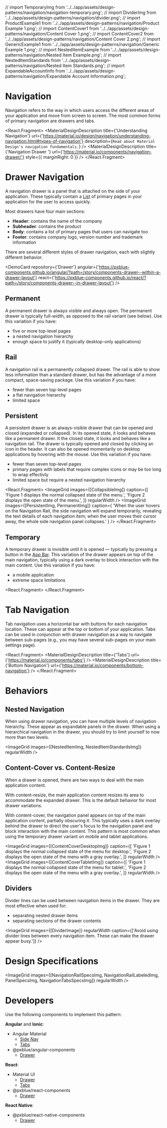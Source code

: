 // import TemporaryImg from '../../app/assets/design-patterns/navigation/navigation-temporary.png';
// import DividerImg from '../../app/assets/design-patterns/navigation/divider.png';
// import ProductExample1 from '../../app/assets/design-patterns/navigation/Product Example 1.png';
// import ContentCover1 from '../../app/assets/design-patterns/navigation/Content Cover 1.png';
// import ContentCover2 from '../../app/assets/design-patterns/navigation/Content Cover 2.png';
// import GenericExample1 from '../../app/assets/design-patterns/navigation/Generic Example 1.png';
// import NestedItemExample from '../../app/assets/design-patterns/navigation/Nested Item Example.png';
// import NestedItemStandards from '../../app/assets/design-patterns/navigation/Nested Item Standards.png';
// import ExpandableAccountInfo from '../../app/assets/design-patterns/navigation/Expandable Account Information.png';

<!-- KEYWORDS: design pattern navigation drawer menu -->

# Navigation

<ImageGrid images={[Banner]} regularWidth />

Navigation refers to the way in which users access the different areas of your application and move from screen to screen. The most common forms of primary navigation are drawers and tabs.

<React.Fragment>
    <MaterialDesignDescription
        title={'Understanding Navigation'}
        url={'https://material.io/design/navigation/understanding-navigation.html#types-of-navigation'}
        description={`Read about Material Design's navigation fundamentals.`}
    />
    <MaterialDesignDescription
        title={'Navigation Drawer '}
        url={'https://material.io/components/navigation-drawer/'}
        style={{ marginRight: 0 }}
    />
    <Divider />
</React.Fragment>

# Drawer Navigation

A navigation drawer is a panel that is attached on the side of your application. These typically contain a [List](/patterns/lists) of primary pages in your application for the user to access quickly.

<ImageGrid images={[NavigationBreakdownImg]} regularWidth />

Most drawers have four main sections:

-   **Header**: contains the name of the company
-   **Subheader**: contains the product 
-   **Body**: contains a list of primary pages that users can navigate too
-   **Footer**: contains company logo, version number and trademark information

There are several different styles of drawer navigation, each with slightly different behavior.

<DemoCard
    repository={'Drawer'}
    angular={'https://pxblue-components.github.io/angular/?path=/story/components-drawer--within-a-drawer-layout'}
    react={'https://pxblue-components.github.io/react/?path=/story/components-drawer--in-drawer-layout'}
/>

## Permanent

A permanent drawer is always visible and always open. The permanent drawer is typically full-width, as opposed to the rail variant (see below). Use this variation if you have:

-   five or more top-level pages
-   a nested navigation hierarchy
-   enough space to justify it (typically desktop-only applications)

<ImageGrid images={[NavigationPermanentImg]} regularWidth />

## Rail

A navigation rail is a permanently collapsed drawer. The rail is able to show less information than a standard drawer, but has the advantage of a more compact, space-saving package. Use this variation if you have:

-   fewer than seven top-level pages
-   a flat navigation hierarchy
-   limited space

<ImageGrid images={[NavigationRailImg]} regularWidth />

## Persistent

A persistent drawer is an always-visible drawer that can be opened and closed (expanded or collapsed). In its opened state, it looks and behaves like a permanent drawer. It the closed state, it looks and behaves like a navigation rail. The drawer is typically opened and closed by clicking an icon in the header. It can also be opened momentarily on desktop applications by hovering with the mouse. Use this variation if you have:

-   fewer than seven top-level pages
-   primary pages with labels that require complex icons or may be too long to wrap effectivly
-   limited space but require a nested navigation hierarchy

<React.Fragment>
    <ImageGrid
        images={[CollapsibleImg]}
        caption={[
            'Figure 1 displays the normal collapsed state of the menu.',
            'Figure 2 displays the open state of the menu.',
        ]}
        regularWidth
    />
    <ImageGrid
        images={[PersistentImg, PermanentImg]}
        caption={
            'When the user hovers on the Navigation Rail, the side navigation will expand temporarily, revealing the text details of each navigation item; when the user moves their cursor away, the whole side navigation panel collapses.'
        }
    />
</React.Fragment>

## Temporary

A temporary drawer is invisible until it is opened — typically by pressing a button in the [App Bar](/patterns/appbar). This variation of the drawer appears on top of the main navigation, typically using a dark overlay to block interaction with the main content. Use this variation if you have:

-   a mobile application
-   extreme space limitations

<React.Fragment>
    <ImageGrid images={[NavigationTemporaryImg]} regularWidth />
    <Divider />
</React.Fragment>

# Tab Navigation

Tab navigation uses a horizontal bar with buttons for each navigation location. These can appear at the top or bottom of your application. Tabs can be used in conjunction with drawer navigation as a way to navigate between sub-pages (e.g., you may have several sub-pages on your main settings page).

<ImageGrid images={[NavigationTabsImg]} regularWidth />

<React.Fragment>
    <MaterialDesignDescription title={'Tabs'} url={'https://material.io/components/tabs'} />
    <MaterialDesignDescription title={'Bottom Navigation'} url={'https://material.io/components/bottom-navigation'} />
</React.Fragment>

# Behaviors

## Nested Navigation

When using drawer navigation, you can have multiple levels of navigation hierarchy. These appear as expandable panels in the drawer. When using a hierarchical navigation in the drawer, you should try to limit yourself to now more than two levels.

<ImageGrid images={[NestedItemImg, NestedItemStandardsImg]} regularWidth />

## Content-Cover vs. Content-Resize

When a drawer is opened, there are two ways to deal with the main application content.

With content-resize, the main application content resizes its area to accommodate the expanded drawer. This is the default behavior for most drawer variations.

With content-cover, the navigation panel appears on top of the main application content, partially obscuring it. This typically uses a dark overlay behind the drawer to direct the user's focus to the navigation panel and block interaction with the main content. This pattern is most common when using the temporary drawer variant on mobile and tablet applications.

<ImageGrid
    images={[ContentCoverDesktopImg]}
    caption={[
        'Figure 1 displays the normal collapsed state of the menu for desktop.',
        'Figure 2 displays the open state of the menu with a gray overlay.',
    ]}
    regularWidth
/>
<ImageGrid
    images={[ContentCoverTabletImg]}
    caption={[
        'Figure 1 displays the normal collapsed state of the menu for tablet.',
        'Figure 2 displays the open state of the menu with a gray overlay.',
    ]}
    regularWidth
/>

## Dividers

Divider lines can be used between navigation items in the drawer. They are most effective when used for:

-   separating nested drawer items
-   separating sections of the drawer contents

<ImageGrid
    images={[DividerImage]}
    regularWidth
    caption={['Avoid using divider lines between every navigation item. These can make the drawer appear busy.']}
/>

# Design Specifications

<ImageGrid images={[NavigationRailSpecsImg, NavigationRailLabeledImg, PanelSpecsImg, NavigationTabsSpecsImg]} regularWidth />

<Divider />

# Developers

Use the following components to implement this pattern:

**Angular** and **Ionic**:

-   Angular Material
    -   [Side Nav](https://material.angular.io/components/sidenav/overview)
    -   [Tabs](https://material.angular.io/components/tabs/overview)
-   @pxblue/angular-components
    -   [Drawer](https://pxblue-components.github.io/angular/?path=/info/components-drawer--readme)

**React**:

-   Material UI
    -   [Drawer](https://material-ui.com/components/drawers/)
    -   [Tabs](https://material-ui.com/components/tabs/)
-   @pxblue/react-components
    -   [Drawer](https://pxblue-components.github.io/react/?path=/info/components-drawer--get-read-me-story)

**React Native**:

-   @pxblue/react-native-components
    -   [Drawer](https://pxblue-components.github.io/react-native/?path=/info/components-documentation--drawer)
